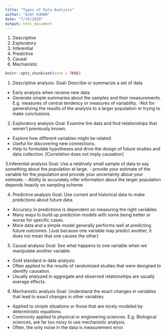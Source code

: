 ```yaml
---
title: "Types of Data Analysis"
author: "AJAY KUMAR"
date: "7/19/2020"
output: html_document
---
```

1. Descriptive
2. Exploratory
3. Inferential
4. Predictive
5. Causal 
6. Mechanistic

```r
knitr::opts_chunk$set(echo = TRUE)
```

1. Descriptive analysis:
Goal: Describe or summarize a set of data
- Early analysis when receive new data.
- Generate simple summaries about the samples and their measurements. E.g. measures of central tendency or measures of variability.
-Not for generalizing the results of the analysis to a larger population or trying to make conclusions.

2. Exploratory analysis
Goal: Examine the data and find relationships that weren't previously known.
- Explore how different variables might be related.
- Useful for discovering new connections.
- Help to formulate hypotheses and drive the design of future studies and data collection.
 [Correlation does not imply causation]
 
3.Inferential analysis
Goal: Use a relatively small sample of data to say something about the population at large.
- provide your estimate of the variable for the population and provide your uncertainty about your estimate.
- Ability to accurately infer information about the larger population depends heavily on sampling scheme.

4. Predictive analysis
Goal: Use current and historical data to make predictions about future data.
- Accuracy in predictions is dependent on measuring the right variables.
- Many ways to build up prediction models with some being better or worse for specific cases.
- More data and a simple model generally performs well at predicting future outcomes.
 [Just because one variable may predict another, it does not mean that one causes the other]
 
5. Causal analysis
Goal: See what happens to one variable when we manipulate another variable.
- Gold standard in data analysis.
- Often applied to the results of randomized studies that were designed to identify causation.
- Usually analyzed in aggregate and observed relationships are usually average effects.

6. Mechanistic analysis
Goal: Understand the exact changes in variables that lead to exact changes in other variables.
- Applied to simple situations or those that are nicely modeled by deterministic equations.
- Commonly applied to physical or engineering sciences.
E.g. Biological sciences, are far too noisy to use mechanistic analysis.
- Often, the only noise in the data is measurement error.

